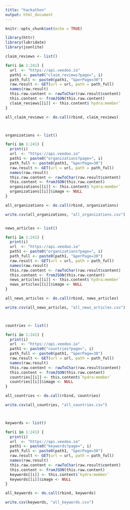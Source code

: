 ```yaml
---
title: "hackathon"
output: html_document
---
```


```r
knitr::opts_chunk$set(echo = TRUE)
```

```r
library(httr)
library(lubridate)
library(jsonlite)

claim_reviews <- list()

for(i in 1:241) {
  url  <- "https://api.veedoo.io"
  path1 <- paste0("claim_reviews?page=", i)
  path_full <- paste0(path1, "&perPage=30")
  raw.result <- GET(url = url, path = path_full)
  names(raw.result)
  this.raw.content <- rawToChar(raw.result$content)
  this.content <- fromJSON(this.raw.content)
  claim_reviews[[i]] <- this.content$`hydra:member`
}

all_claim_reviews <- do.call(rbind, claim_reviews)



organizations <- list()

for(i in 1:241) {
  print(i)
  url  <- "https://api.veedoo.io"
  path1 <- paste0("organizations?page=", i)
  path_full <- paste0(path1, "&perPage=30")
  raw.result <- GET(url = url, path = path_full)
  names(raw.result)
  this.raw.content <- rawToChar(raw.result$content)
  this.content <- fromJSON(this.raw.content)
  organizations[[i]] <- this.content$`hydra:member`
  organizations[[i]]$image <- NULL
}

all_organizations <- do.call(rbind, organizations)

write.csv(all_organizations, "all_organizations.csv")


news_articles <- list()

for(i in 1:241) {
  print(i)
  url  <- "https://api.veedoo.io"
  path1 <- paste0("organizations?page=", i)
  path_full <- paste0(path1, "&perPage=30")
  raw.result <- GET(url = url, path = path_full)
  names(raw.result)
  this.raw.content <- rawToChar(raw.result$content)
  this.content <- fromJSON(this.raw.content)
  news_articles[[i]] <- this.content$`hydra:member`
  news_articles[[i]]$image <- NULL
}

all_news_articles <- do.call(rbind, news_articles)

write.csv(all_news_articles, "all_news_articles.csv")



countries <- list()

for(i in 1:241) {
  print(i)
  url  <- "https://api.veedoo.io"
  path1 <- paste0("countries?page=", i)
  path_full <- paste0(path1, "&perPage=30")
  raw.result <- GET(url = url, path = path_full)
  names(raw.result)
  this.raw.content <- rawToChar(raw.result$content)
  this.content <- fromJSON(this.raw.content)
  countries[[i]] <- this.content$`hydra:member`
  countries[[i]]$image <- NULL
}

all_countries <- do.call(rbind, countries)

write.csv(all_countries, "all_countries.csv")



keywords <- list()

for(i in 1:241) {
  print(i)
  url  <- "https://api.veedoo.io"
  path1 <- paste0("keywords?page=", i)
  path_full <- paste0(path1, "&perPage=30")
  raw.result <- GET(url = url, path = path_full)
  names(raw.result)
  this.raw.content <- rawToChar(raw.result$content)
  this.content <- fromJSON(this.raw.content)
  keywords[[i]] <- this.content$`hydra:member`
  keywords[[i]]$image <- NULL
}

all_keywords <- do.call(rbind, keywords)

write.csv(keywords, "all_keywords.csv")
```

